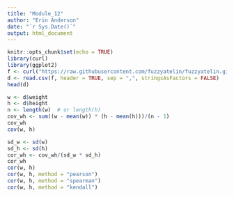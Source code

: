 ```yaml
---
title: "Module_12"
author: "Erin Anderson"
date: "`r Sys.Date()`"
output: html_document
---
```


```r
knitr::opts_chunk$set(echo = TRUE)
library(curl)
library(ggplot2)
f <- curl("https://raw.githubusercontent.com/fuzzyatelin/fuzzyatelin.github.io/master/AN588_Fall23/zombies.csv")
d <- read.csv(f, header = TRUE, sep = ",", stringsAsFactors = FALSE)
head(d)
```
```r
w <- d$weight
h <- d$height
n <- length(w)  # or length(h)
cov_wh <- sum((w - mean(w)) * (h - mean(h)))/(n - 1)
cov_wh
cov(w, h)
```

```r
sd_w <- sd(w)
sd_h <- sd(h)
cor_wh <- cov_wh/(sd_w * sd_h)
cor_wh
cor(w, h)
cor(w, h, method = "pearson")
cor(w, h, method = "spearman")
cor(w, h, method = "kendall")
```
